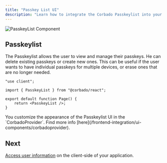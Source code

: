```yaml
---
title: "Passkey List UI"
description: "Learn how to integrate the Corbado Passkeylist into your Next.js application."
---
```


![PasskeyList Component](/images/frontend-integration/ui-components/passkeylist/passkeylist.webp)

## Passkeylist

The Passkeylist allows the user to view and manage their passkeys.
He can delete existing passkeys or create new ones.
This can be useful if the user wants to have individual passkeys for multiple devices, or erase ones
that are no longer needed.

```tsx routes/+page.svelte
"use client";

import { PasskeyList } from "@corbado/react";

export default function Page() {
    return <PasskeyList />;
}
```

<Note>
    You customize the appearance of the Passkeylist UI in the `CorbadoProvider`.
    Find more info [here](/frontend-integration/ui-components/corbadoprovider).
</Note>

## Next

[Access user information](/frontend-integration/next-js/authentication-state-client) on the client-side of your application.